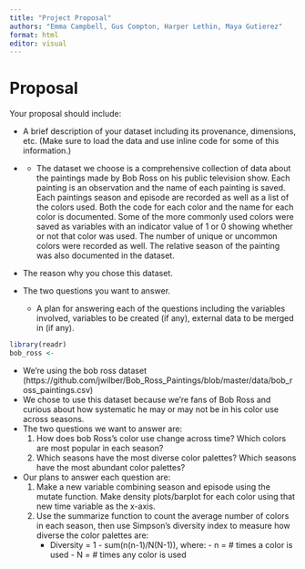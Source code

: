 ```yaml
---
title: "Project Proposal"
authors: "Emma Campbell, Gus Compton, Harper Lethin, Maya Gutierez"
format: html
editor: visual
---
```


# Proposal

Your proposal should include:

-   A brief description of your dataset including its provenance, dimensions, etc. (Make sure to load the data and use inline code for some of this information.)

-   <div>

    -   The dataset we choose is a comprehensive collection of data about the paintings made by Bob Ross on his public television show. Each painting is an observation and the name of each painting is saved. Each paintings season and episode are recorded as well as a list of the colors used. Both the code for each color and the name for each color is documented. Some of the more commonly used colors were saved as variables with an indicator value of 1 or 0 showing whether or not that color was used. The number of unique or uncommon colors were recorded as well. The relative season of the painting was also documented in the dataset.

    </div>

-   The reason why you chose this dataset.

-   The two questions you want to answer.
    -   A plan for answering each of the questions including the variables involved, variables to be created (if any), external data to be merged in (if any).

```r
library(readr)
bob_ross <- 
```

-   We're using the bob ross dataset (https://github.com/jwilber/Bob_Ross_Paintings/blob/master/data/bob_ross_paintings.csv)\
-   We chose to use this dataset because we're fans of Bob Ross and curious about how systematic he may or may not be in his color use across seasons.
-   The two questions we want to answer are:
    1.  How does bob Ross's color use change across time? Which colors are most popular in each season?
    2.  Which seasons have the most diverse color palettes? Which seasons have the most abundant color palettes?
-   Our plans to answer each question are:
    1.  Make a new variable combining season and episode using the mutate function. Make density plots/barplot for each color using that new time variable as the x-axis.
    2.  Use the summarize function to count the average number of colors in each season, then use Simpson's diversity index to measure how diverse the color palettes are:
        -   Diversity = 1 - sum(n(n-1)/N(N-1)), where: - n = \# times a color is used - N = \# times any color is used
